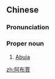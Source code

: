 {{also|阿布贾}}
==Chinese==
{{zh-forms|s=阿布贾|gloss=-}}

===Pronunciation===
{{zh-pron
|m=Ābùjiǎ
|cat=pn
}}

===Proper noun===
{{zh-proper noun}}

# [[Abuja]] {{gloss|the capital city of Nigeria}}

[[zh:阿布賈]]